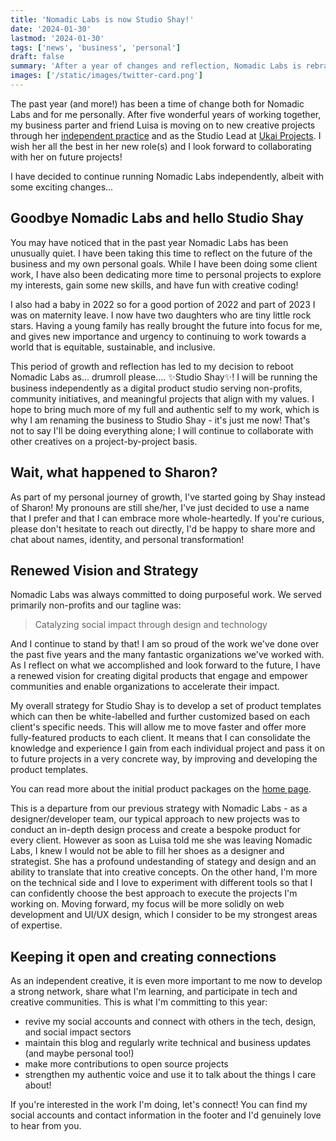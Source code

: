 ```yaml
---
title: 'Nomadic Labs is now Studio Shay!'
date: '2024-01-30'
lastmod: '2024-01-30'
tags: ['news', 'business', 'personal']
draft: false
summary: 'After a year of changes and reflection, Nomadic Labs is rebranding as Studio Shay!'
images: ['/static/images/twitter-card.png']
---
```



The past year (and more!) has been a time of change both for Nomadic Labs and for me personally. After five wonderful years of working together, my business parter and friend Luisa is moving on to new creative projects through her [independent practice](https://afloating.space/) and as the Studio Lead at [Ukai Projects](https://ukaiprojects.com/). I wish her all the best in her new role(s) and I look forward to collaborating with her on future projects! 

I have decided to continue running Nomadic Labs independently, albeit with some exciting changes... 

## Goodbye Nomadic Labs and hello Studio Shay

You may have noticed that in the past year Nomadic Labs has been unusually quiet. I have been taking this time to reflect on the future of the business and my own personal goals. While I have been doing some client work, I have also been dedicating more time to personal projects to explore my interests, gain some new skills, and have fun with creative coding! 

I also had a baby in 2022 so for a good portion of 2022 and part of 2023 I was on maternity leave. I now have two daughters who are tiny little rock stars. Having a young family has really brought the future into focus for me, and gives new importance and urgency to continuing to work towards a world that is equitable, sustainable, and inclusive. 

This period of growth and reflection has led to my decision to reboot Nomadic Labs as... drumroll please.... ✨Studio Shay✨! I will be running the business independently as a digital product studio serving non-profits, community initiatives, and meaningful projects that align with my values. I hope to bring much more of my full and authentic self to my work, which is why I am renaming the business to Studio Shay - it's just me now! That's not to say I'll be doing everything alone; I will continue to collaborate with other creatives on a project-by-project basis. 

## Wait, what happened to Sharon?

As part of my personal journey of growth, I've started going by Shay instead of Sharon! My pronouns are still she/her, I've just decided to use a name that I prefer and that I can embrace more whole-heartedly. If you're curious, please don't hesitate to reach out directly, I'd be happy to share more and chat about names, identity, and personal transformation!

## Renewed Vision and Strategy

Nomadic Labs was always committed to doing purposeful work. We served primarily non-profits and our tagline was:

>Catalyzing social impact through design and technology

And I continue to stand by that! I am so proud of the work we've done over the past five years and the many fantastic organizations we've worked with. As I reflect on what we accomplished and look forward to the future, I have a renewed vision for creating digital products that engage and empower communities and enable organizations to accelerate their impact. 

My overall strategy for Studio Shay is to develop a set of product templates which can then be white-labelled and further customized based on each client's specific needs. This will allow me to move faster and offer more fully-featured products to each client. It means that I can consolidate the knowledge and experience I gain from each individual project and pass it on to future projects in a very concrete way, by improving and developing the product templates. 

You can read more about the initial product packages on the [home page](/#packages). 

This is a departure from our previous strategy with Nomadic Labs - as a designer/developer team, our typical approach to new projects was to conduct an in-depth design process and create a bespoke product for every client. However as soon as Luisa told me she was leaving Nomadic Labs, I knew I would not be able to fill her shoes as a designer and strategist. She has a profound undestanding of stategy and design and an ability to translate that into creative concepts. On the other hand, I'm more on the technical side and I love to experiment with different tools so that I can confidently choose the best approach to execute the projects I'm working on. Moving forward, my focus will be more solidly on web development and UI/UX design, which I consider to be my strongest areas of expertise.

## Keeping it open and creating connections

As an independent creative, it is even more important to me now to develop a strong network, share what I'm learning, and participate in tech and creative communities. This is what I'm committing to this year:

- revive my social accounts and connect with others in the tech, design, and social impact sectors
- maintain this blog and regularly write technical and business updates (and maybe personal too!)
- make more contributions to open source projects
- strengthen my authentic voice and use it to talk about the things I care about!

If you're interested in the work I'm doing, let's connect! You can find my social accounts and contact information in the footer and I'd genuinely love to hear from you.


